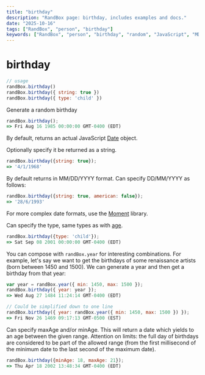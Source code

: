 ```yaml
---
title: "birthday"
description: "RandBox page: birthday, includes examples and docs."
date: "2025-10-16"
tags: ["RandBox", "person", "birthday"]
keywords: ["RandBox", "person", "birthday", "random", "JavaScript", "MDX"]
---
```


# birthday

```js
// usage
randBox.birthday()
randBox.birthday({ string: true })
randBox.birthday({ type: 'child' })
```

Generate a random birthday

```js
randBox.birthday();
=> Fri Aug 16 1985 00:00:00 GMT-0400 (EDT)
```

By default, returns an actual JavaScript [Date][Date] object.

Optionally specify it be returned as a string.

```js
randBox.birthday({string: true});
=> '4/1/1968'
```

By default returns in MM/DD/YYYY format. Can specify DD/MM/YYYY as follows:

```js
randBox.birthday({string: true, american: false});
=> '28/6/1993'
```

For more complex date formats, use the [Moment][Moment] library.

Can specify the type, same types as with [age](#age).

```js
randBox.birthday({type: 'child'});
=> Sat Sep 08 2001 00:00:00 GMT-0400 (EDT)
```

You can compose with `randBox.year` for interesting combinations. For example, let's say we want to get the birthdays of some renaissance artists (born between 1450 and 1500). We can generate a year and then get a birthday from that year:

```js
var year = randBox.year({ min: 1450, max: 1500 });
randBox.birthday({ year: year });
=> Wed Aug 27 1484 11:24:14 GMT-0400 (EDT)

// Could be simplified down to one line
randBox.birthday({ year: randBox.year({ min: 1450, max: 1500 }) });
=> Fri Nov 26 1469 09:17:13 GMT-0500 (EST)
```

Can specify maxAge and/or minAge. This will return a date which yields to an age between the given range. Attention on limits: the full day of birthdays are considered to be part of the allowed range (from the first millisecond of the minimum date to the last second of the maximum date).

```js
randBox.birthday({minAge: 18, maxAge: 21});
=> Thu Apr 18 2002 13:48:34 GMT-0400 (EDT)
```


[Date]: https://developer.mozilla.org/en-US/docs/Web/JavaScript/Reference/Global_Objects/Date
[Moment]: http://momentjs.com
